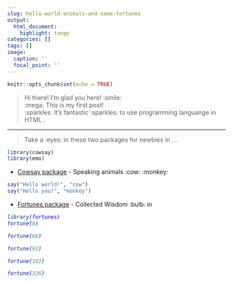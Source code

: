 ```yaml
---
slug: hello-world-animals-and-some-fortunes
output:
  html_document:
    highlight: tango
categories: []
tags: []
image:
  caption: ''
  focal_point: ''
---
```


```r
knitr::opts_chunk$set(echo = TRUE)
```

> Hi there! I'm glad you here!  :smile:  
> :mega: This is my first post!  
> :sparkles: It's fantastic :sparkles: to use <i class="fab fa-r-project" style="color:blue"></i> programming languange in HTML <i class="fab fa-html5" style="color:orange"></i>.

---

> Take a :eyes: in these two packages for newbies in <i class="fab fa-r-project" style="color:blue"></i>...

```r
library(cowsay)
library(emo)
```

* [Cowsay package](https://cran.r-project.org/web/packages/cowsay/vignettes/cowsay_tutorial.html) - Speaking animals :cow: :monkey:
```r
say("Hello world!", "cow")
say("Hello you!", "monkey")
```

* [Fortunes package](https://cran.r-project.org/web/packages/fortunes/vignettes/fortunes.pdf) - Collected Wisdom :bulb: in <i class="fab fa-r-project" style="color:blue">
```r
library(fortunes)
fortune(6)

fortune(68)

fortune(92)

fortune(192)

fortune(326)
```